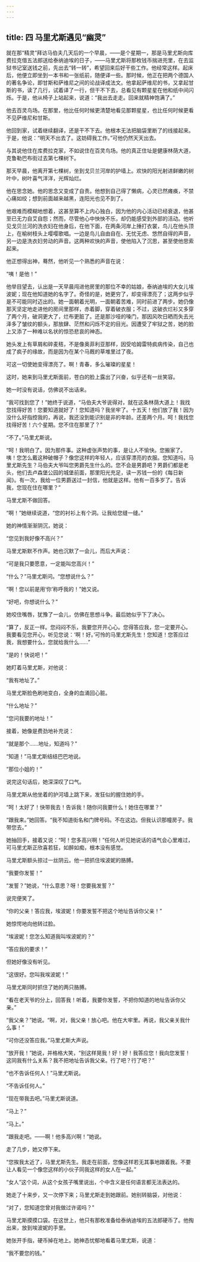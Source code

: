 ```yaml
---
---
---
```

title: 四 马里尤斯遇见“幽灵”
---




就在那“精灵”拜访马伯夫几天后的一个早晨，——是个星期一，那是马里尤斯向库费拉克借五法郎送给泰纳迪埃的日子，——马里尤斯将那枚钱币揣进兜里，在去监狱书记室送钱之前，先出去“转一转”，希望回来后好干些工作。他经常这样。起床后，他便立即坐到一本书和一张纸前，随便译一些。那时候，他正在把两个德国人的著名争论，即甘斯和萨维尼之间的论战译成法文。他拿起萨维尼的书，又拿起甘斯的书，读了几行，试着译了一行，但干不下去，总看见有颗星星在他和纸中间闪烁。于是，他从椅子上站起来，说道：“我出去走走。回来就精神饱满了。”

他去百灵鸟场。在那里，他比任何时候更清楚地看见那颗星星，也比任何时候更看不见萨维尼和甘斯。

他回到家，试着继续翻译，还是干不下去。他根本无法把脑袋里断了的线接起来。于是，他说：“明天不出去了。这妨碍我工作。”可他仍然天天出去。

与其说他住在库费拉克家，不如说住在百灵鸟场。他的真正住址是健康林荫大道，克鲁勒巴布街过去第七棵树下。

那天早晨，他离开第七棵树，坐到戈贝兰河岸的护墙上。欢快的阳光射进鲜嫩的树叶中，树叶喜气洋洋，光辉灿烂。

他在思念她。他的思念又变成了自责。他想到自己得了懒病，心灵已然瘫痪，不禁心痛如绞；想到前面越来越黑，连阳光也见不到了。

他艰难而模糊地想着，这甚至算不上内心独白，因为他的内心活动已经衰退，他甚至已无力自艾自怨；然而，尽管他心中怏怏不乐，却仍能感受到外部的活动。他听见戈贝兰河的洗衣妇在他身后，在他下面，在两条河岸上捶打衣裳，鸟儿在他头顶上，在榆树枝头上嘤嘤歌唱。一边是鸟儿自由自在、无忧无虑、悠然自得的声音，另一边是洗衣妇劳动的声音。这两种欢快的声音，使他陷入了沉思，甚至使他思索起来。

他正想得出神，蓦然，他听见一个熟悉的声音在说：

“咦！是他！”

他举目望去，认出是一天早晨闯进他房里的那位不幸的姑娘，泰纳迪埃的大女儿埃波妮；现在他知道她的名字了。奇怪的是，她更穷了，却变得漂亮了；这两步似乎是不可能同时迈出的。她一面朝着光明，一面朝着苦难，同时前进了两步。她仍像那天坚定地走进他的房间里那样，赤着脚，穿着破衣服；不过，这破衣烂衫又多穿了两个月，破洞更大了，烂布更脏了。还是那沙哑的嗓门，那因风吹日晒而失去光泽多了皱纹的额头，那放肆、茫然和闪烁不定的目光。因遭受了牢狱之苦，她的脸上又添了一种难以名状的惊恐悲哀的神态。

她头发上有草屑和碎麦秸，不是像奥菲利亚那样，因受哈姆雷特疯病传染，自己也成了疯子的缘故，而是因为在某个马厩的草堆里过了夜。

可这一切使她变得漂亮了。啊！青春，多么璀璨的星星！

这时，她来到马里尤斯面前，苍白的脸上露出了兴奋，似乎还有一丝笑容。

她一时没有说话，仿佛说不出话来。

“我可找到您了！”她终于说道，“马伯夫大爷说得对，就在这条林荫大道上！我找您找得好苦！您要知道就好了！您知道吗？我坐牢了。十五天！他们放了我！因为没什么好指控我的，再说，我还没到能识别是非的年龄。还差两个月。呵！我找您找得好苦！六个星期。您不住在那里了？”

“不了。”马里尤斯说。

“呵！我明白了。因为那件事。这种虚张声势的事，是让人不愉快。您搬家了。咦！您怎么戴这种破帽子？像您这样的年轻人，应该穿漂亮的衣服。您知道吗，马里尤斯先生？马伯夫大爷叫您男爵先生什么的。您不会是男爵吧？男爵们都是老头，他们去卢森堡公园的城堡前面，那里阳光充足，读一苏钱一份的《每日新闻》。有一次，我给一位男爵送过一封信，他就是这样。他有一百多岁了。告诉我，您现在住在哪里？”

马里尤斯不做回答。

“啊！”她继续说道，“您的衬衫上有个洞。让我给您缝一缝。”

她的神情渐渐阴沉，她说：

“您见到我好像不高兴？”

马里尤斯默不作声。她也沉默了一会儿，而后大声说：

“可是我只要愿意，一定能叫您高兴！”

“什么？”马里尤斯问。“您想说什么？”

“啊！您以前是用‘你’称呼我的！”她又说。

“好吧，你想说什么？”

她咬住嘴唇，犹豫了一会儿，仿佛在思想斗争。最后她似乎下了决心。

“算了，反正一样。您闷闷不乐，我要您开开心心。您得答应我，您一定要开心。我要看见您开心，听见您说：‘啊！好。’可怜的马里尤斯先生！您知道！您答应过我，我想要什么，您就给我什么……”

“是的！快说吧！”

她盯着马里尤斯，对他说：

“我有地址了。”

马里尤斯脸色刷地变白，全身的血涌回心脏。

“什么地址？”

“您问我要的地址！”

接着，她像是费劲地补充说：

“就是那个……地址，知道吗？”

“知道！”马里尤斯结结巴巴地说。

“那位小姐的！”

说完这句话后，她深深叹了口气。

马里尤斯从他坐着的护河墙上跳下来，发狂似的握住她的手。

“呵！太好了！快带我去！告诉我！随你问我要什么！她住在哪里？”

“跟我来。”她回答。“我不知道街名和门牌号码。不在这边。但我认识那幢房子。我带您去。”

她抽回手，接着又说：“呵！您多高兴啊！”任何人听见她说话的语气会心里难过，可马里尤斯正欣喜若狂，如醉如痴，根本没有感觉。

马里尤斯额头掠过一丝阴云。他一把抓住埃波妮的胳膊。

“我要你发誓！”

“发誓？”她说，“什么意思？呀！您要我发誓？”

说完便笑了。

“你的父亲！答应我，埃波妮！你要发誓不把这个地址告诉你父亲！”

她惊愕地向他转过脸。

“埃波妮！您怎么知道我叫埃波妮的？”

“答应我的要求！”

但她好像没有听见。

“这很好。您叫我埃波妮！”

马里尤斯同时抓住了她的两只胳膊。

“看在老天爷的分上，回答我！听着，我要你发誓，不把你知道的地址告诉你父亲。”

“我父亲？”她说。“啊，对，我父亲！放心吧。他在大牢里。再说，我父亲关我什么事！”

“可你还没答应我。”马里尤斯大声说。

“放开我！”她说，并格格大笑，“别这样晃我！好！好！我答应您！我向您发誓！这同我有什么关系？我不把地址告诉我父亲。行了吧？行了吧？”

“也不告诉任何人！”马里尤斯说。

“不告诉任何人。”

“现在带我去吧。”马里尤斯说道。

“马上？”

“马上。”

“跟我走吧。——啊！他多高兴啊！”她说。

走了几步，她又停下来。

“您挨我太近了，马里尤斯先生。我走在前面，您像这样若无其事地跟着我。不要让人看见一个像您这样的小伙子同我这样的女人在一起。”

“女人”这个词，从这个女孩子嘴里说出，个中含义是任何语言都无法表达的。

她走了十来步，又一次停下来；马里尤斯走到她跟前。她别转脑袋，对他说：

“对了，您知道您曾对我做过许诺吗？”

马里尤斯摸摸口袋。在这世上，他只有那枚准备给泰纳迪埃的五法郎硬币了。他掏出来，放到埃波妮的手里。

她张开手指，硬币掉在地上。她神态忧郁地看着马里尤斯，说道：

“我不要您的钱。”